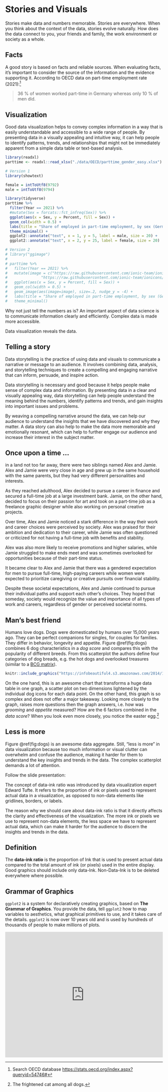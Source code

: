 # Stories and Visuals

Stories make data and numbers memorable. Stories are everywhere. When you think about the context of the data, stories evolve naturally. How does the data connect to you, your friends and family, the work environment or society as a whole. 

## Facts 

A good story is based on facts and reliable sources. When evaluating facts, it's important to consider the source of the information and the evidence supporting it. According to OECD data on part-time employment rate (2021):^[Search OECD database <https://stats.oecd.org/index.aspx?queryid=54746#>]

> 36 % of women worked part-time in Germany whereas only 10 % of men did.

<!-- <iframe src="https://data.oecd.org/chart/72QZ" width="860" height="645" style="border: 0" mozallowfullscreen="true" webkitallowfullscreen="true" allowfullscreen="true"><a href="https://data.oecd.org/chart/72QZ" target="_blank">OECD Chart: Part-time employment rate, Total, % of employment, Annual, 2021</a></iframe> -->
<!-- https://www.oecd.org/gender/data/part-time-employment-by-sex.htm -->
<!-- > In 2021, the OECD total average part-time employment rate was 16.4 %. -->

## Visualization

Good data visualization helps to convey complex information in a way that is easily understandable and accessible to a wide range of people. By presenting data in a visually appealing and intuitive way, it can help people to identify patterns, trends, and relationships that might not be immediately apparent from a simple data table or text-based analysis. 

```r
library(readxl)
parttime <- readxl::read_xlsx("./data/OECD/parttime_gender_easy.xlsx")

# Version 1
library(showtext)

female = intToUtf8(9792)
male = intToUtf8(9794)

library(tidyverse)
parttime %>% 
  filter(Year == 2021) %>% 
  #mutate(Sex = forcats::fct_infreq(Sex)) %>% 
  ggplot(aes(x = Sex, y = Percent, fill = Sex)) + 
  geom_col(width = 0.5) + 
  labs(title = "Share of employed in part-time employment, by sex (Germany)") + 
  theme_minimal() +
  ggplot2::annotate("text", x = 1, y = 5, label = male, size = 20) +
  ggplot2::annotate("text", x = 2, y = 25, label = female, size = 20) 

# Version 2 
# library("ggimage")
# 
# parttime %>% 
#   filter(Year == 2021) %>% 
#   mutate(image = c("https://raw.githubusercontent.com/ionic-team/ionicons/main/src/svg/male-outline.svg",
#               "https://raw.githubusercontent.com/ionic-team/ionicons/main/src/svg/female-outline.svg")) %>% 
#   ggplot(aes(x = Sex, y = Percent, fill = Sex)) + 
#   geom_col(width = 0.5) + 
#   geom_image(aes(image=image), size=.2, nudge_y = -4) + 
#   labs(title = "Share of employed in part-time employment, by sex (Germany)") + 
#   theme_minimal() 
```

Why not just tell the numbers as is? An important aspect of data science is to communicate information clearly and efficiently. Complex data is made more accessible. 

Data visualization reveals the data.

<!-- ```{r parttime, echo=FALSE, out.width="70%", fig.cap="\\label{fig:parttime}Possible gender difference in working parttime.", fig.align='center'} -->
<!-- knitr::include_graphics("images/parttime.png") -->
<!-- ``` -->

<!-- Figure \@ref(fig:parttime) illustrates a possible gender difference in working parttime. The iconic figures are simple. The coloring is decent. The gender icons are filled by color up to the percentage numbers.  -->

## Telling a story

<!-- https://clauswilke.com/dataviz/telling-a-story.html -->
<!-- https://informationisbeautiful.net/visualizations/best-in-show-whats-the-top-data-dog/ -->

Data storytelling is the practice of using data and visuals to communicate a narrative or message to an audience. It involves combining data, analysis, and storytelling techniques to create a compelling and engaging narrative that can inform, persuade, and inspire action. 

Data storytelling is necessary and good because it helps people make sense of complex data and information. By presenting data in a clear and visually appealing way, data storytelling can help people understand the meaning behind the numbers, identify patterns and trends, and gain insights into important issues and problems.

By weaving a compelling narrative around the data, we can help our audience to understand the insights that we have discovered and why they matter. A data story can also help to make the data more memorable and emotionally resonant, which can help to further engage our audience and increase their interest in the subject matter.

:::: {.amazing}
::: {.titelamazing}
<h2> Once upon a time ... </h2>
:::
in a land not too far away, there were two siblings named Alex and Jamie. Alex and Jamie were very close in age and grew up in the same household with the same parents, but they had very different personalities and interests.

As they reached adulthood, Alex decided to pursue a career in finance and secured a full-time job at a large investment bank. Jamie, on the other hand, decided to focus on their passion for art and took on a part-time job as a freelance graphic designer while also working on personal creative projects.

Over time, Alex and Jamie noticed a stark difference in the way their work and career choices were perceived by society. Alex was praised for their ambition and dedication to their career, while Jamie was often questioned or criticized for not having a full-time job with benefits and stability.

Alex was also more likely to receive promotions and higher salaries, while Jamie struggled to make ends meet and was sometimes overlooked for opportunities because of their part-time status.

It became clear to Alex and Jamie that there was a gendered expectation for men to pursue full-time, high-paying careers while women were expected to prioritize caregiving or creative pursuits over financial stability.

Despite these societal expectations, Alex and Jamie continued to pursue their individual paths and support each other's choices. They hoped that someday, society would recognize the value and importance of all types of work and careers, regardless of gender or perceived societal norms.
::::

## Man's best friend

Humans love dogs. Dogs were domesticated by humans over 15,000 years ago. They can be perfect companions for singles, for couples for families. They differ in behavior, longevity and appetite. Figure \@ref(fig:dogs) combines 6 dog characteristics in a *dog score* and compares this with the popularity of different breeds. From this scatterplot the authors define four categories of dog breads, e.g. the hot dogs and overlooked treasures (similar to a [BCG matrix](https://en.wikipedia.org/wiki/Growth%E2%80%93share_matrix)). 

```r
knitr::include_graphics("https://infobeautiful4.s3.amazonaws.com/2014/11/IIB_Best-In-Show_1276x2.png")
```

On the one hand, this is an awesome chart that transforms a huge data table in one graph, a scatter plot on two dimensions lightened by the individual dog icons for each data point. On the other hand, this graph is so complex and does not offer a major takeaway. Looking more closely to the graph, raises more questions then the graph answers, i.e. how was *grooming* and *appetite* measured? How are the 6 factors combined in the *data score*? When you look even more closely, you notice the easter egg.^[The frightened cat among all dogs.]

## Less is more

Figure \@ref(fig:dogs) is an awesome data aggregate. Still, "less is more" in data visualization because too much information or visual clutter can overwhelm and confuse the audience, making it harder for them to understand the key insights and trends in the data. The complex scatterplot demands a lot of attention. 

<!-- Read more: <http://socialmediaguerilla.com/content-marketing/less-is-more-improving-the-data-ink-ratio/> -->

Follow the slide presentation:

<object data="https://files.speakerdeck.com/presentations/87bb9f00ec1e01308020727faa1f9e72/data-ink.pdf" width="100%" height="500">

</object>

<!-- According to the principles of **remove to improve**, decide on these design elements: -->

<!-- -   Remove backgrounds. `r torf(TRUE)` -->
<!-- -   Remove 3D effects. `r torf(TRUE)` -->
<!-- -   Remove bolding. `r torf(TRUE)` -->

The concept of data-ink ratio was introduced by data visualization expert Edward Tufte. It refers to the proportion of ink or pixels used to represent actual data in a visualization, as opposed to non-data elements like gridlines, borders, or labels.

The reason why we should care about data-ink ratio is that it directly affects the clarity and effectiveness of the visualization. The more ink or pixels we use to represent non-data elements, the less space we have to represent actual data, which can make it harder for the audience to discern the insights and trends in the data.

::: defbox
::: titeldefbox
<h2>Definition</h2>
:::

The **data-ink ratio** is the proportion of Ink that is used to present actual data compared to the total amount of ink (or pixels) used in the entire display. Good graphics should include only data-Ink. Non-Data-Ink is to be deleted everywhere where possible.
:::

<!-- ## Never use pie charts -->

<!-- One of the main criticisms of pie charts is that they can be difficult to read and interpret accurately, especially when there are multiple slices or small differences between the sizes of the slices. It can be hard for the audience to accurately compare the sizes of the different slices, and this can lead to misinterpretation or misunderstanding of the data. -->

<!-- From the *note* of the documentation of `pie()` function in R it says: -->

<!-- ```{r, eval=F} -->
<!-- ?pie() -->
<!-- ``` -->

<!-- *Pie charts are a very bad way of displaying information. The eye is good at judging linear measures and bad at judging relative areas. A bar chart or dot chart is a preferable way of displaying this type of data.* -->

<!-- *Cleveland (1985), page 264: "Data that can be shown by pie charts always can be shown by a dot chart. This means that judgements of position along a common scale can be made instead of the less accurate angle judgements." This statement is based on the empirical investigations of Cleveland and McGill as well as investigations by perceptual psychologists.* -->

<!-- ```{r message=FALSE, warning=FALSE, echo=F, eval=T} -->
<!-- # Create data for the graph. -->
<!-- x <- c(14, 62, 17, 53) -->
<!-- labels <- c("London", "New York", "Singapore", "Mumbai") -->
<!-- ``` -->

<!-- **Can you tell whether Singapore or London have the higher share?** -->

<!-- ```{r message=FALSE, warning=FALSE, echo=F} -->
<!-- # Plot the chart. -->
<!-- pie(x,labels) -->
<!-- ``` -->

<!-- <details> -->

<!-- <summary>**Can you tell now?**</summary> -->

<!-- ```{r message=FALSE, warning=FALSE} -->
<!-- # Plot the chart. -->
<!-- barplot(x, names.arg = labels) -->
<!-- ``` -->

<!-- </details> -->

<!-- <details> -->

<!-- <summary>Here is the R code.</summary> -->

<!-- ```{r message=FALSE, warning=FALSE, echo=T, eval=F} -->
<!-- # Create data for the graph. -->
<!-- x <- c(14, 62, 17, 53) -->
<!-- labels <- c("London", "New York", "Singapore", "Mumbai") -->

<!-- # Plot the chart. -->
<!-- pie(x,labels) -->

<!-- # Plot the chart. -->
<!-- barplot(x, names.arg = labels) -->
<!-- ``` -->

<!-- </details> -->

## Grammar of Graphics

`ggplot2` is a system for declaratively creating graphics, based on **The Grammar of Graphics**. You provide the data, tell `ggplot2` how to map variables to aesthetics, what graphical primitives to use, and it takes care of the details. `ggplot2` is now over 10 years old and is used by hundreds of thousands of people to make millions of plots.

<iframe seamless width="100%" height="400" frameborder="0" src="https://pmassicotte.github.io/ivado_ggplot2_workshop_2022/#1">

</iframe>
